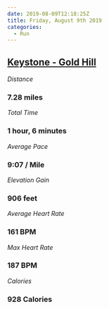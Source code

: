 ```yaml
---
date: 2019-08-09T12:18:25Z
title: Friday, August 9th 2019
categories:
  - Run
---
```

## [Keystone - Gold Hill](https://www.strava.com/activities/2604515647)

_Distance_

### 7.28 miles

_Total Time_

### 1 hour, 6 minutes

_Average Pace_

### 9:07 / Mile

_Elevation Gain_

### 906 feet

_Average Heart Rate_

### 161 BPM

_Max Heart Rate_

### 187 BPM

_Calories_

### 928 Calories